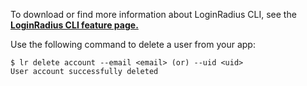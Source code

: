 To download or find more information about LoginRadius CLI, see the **<a href="https://www.loginradius.com/open-source/cli/" target="_blank">LoginRadius CLI feature page.</a>**

Use the following command to delete a user from your app:

```shell
$ lr delete account --email <email> (or) --uid <uid>
User account successfully deleted
```
